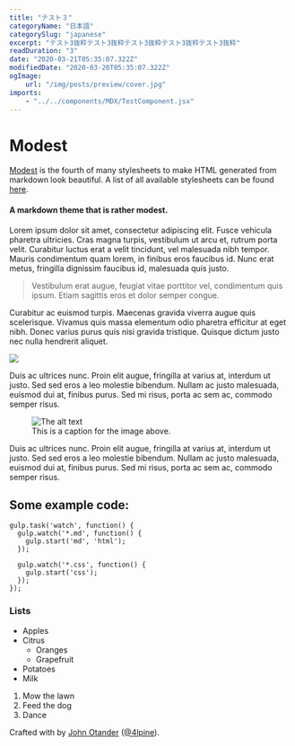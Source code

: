 ```yaml
---
title: "テスト３"
categoryName: "日本語"
categorySlug: "japanese"
excerpt: "テスト3抜粋テスト3抜粋テスト3抜粋テスト3抜粋テスト3抜粋"
readDuration: "3"
date: "2020-03-21T05:35:07.322Z"
modifiedDate: "2020-03-20T05:35:07.322Z"
ogImage:
    url: "/img/posts/preview/cover.jpg"
imports:
    - "../../components/MDX/TestComponent.jsx"
---
```



Modest
======

[Modest](https://github.com/markdowncss/modest) is the fourth of many stylesheets to make HTML generated from markdown look beautiful. A list of all available stylesheets can be found [here](https://github.com/markdowncss).

#### A markdown theme that is rather modest.

Lorem ipsum dolor sit amet, consectetur adipiscing elit. Fusce vehicula pharetra ultricies. Cras magna turpis, vestibulum ut arcu et, rutrum porta velit. Curabitur luctus erat a velit tincidunt, vel malesuada nibh tempor. Mauris condimentum quam lorem, in finibus eros faucibus id. Nunc erat metus, fringilla dignissim faucibus id, malesuada quis justo.

> Vestibulum erat augue, feugiat vitae porttitor vel, condimentum quis ipsum. Etiam sagittis eros et dolor semper congue.

Curabitur ac euismod turpis. Maecenas gravida viverra augue quis scelerisque. Vivamus quis massa elementum odio pharetra efficitur at eget nibh. Donec varius purus quis nisi gravida tristique. Quisque dictum justo nec nulla hendrerit aliquet.

![](https://cloud.githubusercontent.com/assets/1424573/4785631/dc5ddcd2-5d82-11e4-88a2-06fdabbe4fb8.png)

Duis ac ultrices nunc. Proin elit augue, fringilla at varius at, interdum ut justo. Sed sed eros a leo molestie bibendum. Nullam ac justo malesuada, euismod dui at, finibus purus. Sed mi risus, porta ac sem ac, commodo semper risus.

<figure>
    <img src="https://dummyimage.com/500x333/AAAAAA/FFFFFF" alt="The alt text" title="The title text" />
    <figcaption>This is a caption for the image above.</figcaption>
</figure>

Duis ac ultrices nunc. Proin elit augue, fringilla at varius at, interdum ut justo. Sed sed eros a leo molestie bibendum. Nullam ac justo malesuada, euismod dui at, finibus purus. Sed mi risus, porta ac sem ac, commodo semper risus.

## Some example code:

```
gulp.task('watch', function() {
  gulp.watch('*.md', function() {
    gulp.start('md', 'html');
  });

  gulp.watch('*.css', function() {
    gulp.start('css');
  });
});
``` 

### Lists

*   Apples
*   Citrus
    *   Oranges
    *   Grapefruit
*   Potatoes
*   Milk

1.  Mow the lawn
2.  Feed the dog
3.  Dance

Crafted with by [John Otander](http://johnotander.com) ([@4lpine](https://twitter.com/4lpine)).

<TestComponent />